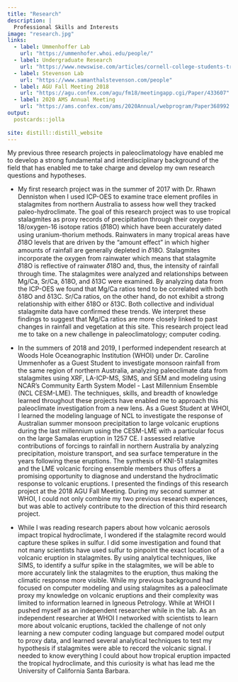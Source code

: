 ```yaml
---
title: "Research"
description: |
  Professional Skills and Interests 
image: "research.jpg"
links:
  - label: Ummenhoffer Lab
    url: "https://ummenhofer.whoi.edu/people/"
  - label: Undergraduate Research
    url: "https://www.newswise.com/articles/cornell-college-students-travel-the-globe-to-research-climate-change"
  - label: Stevenson Lab
    url: "https://www.samanthalstevenson.com/people"
  - label: AGU Fall Meeting 2018
    url: "https://agu.confex.com/agu/fm18/meetingapp.cgi/Paper/433607" 
  - label: 2020 AMS Annual Meeting
    url: "https://ams.confex.com/ams/2020Annual/webprogram/Paper368992.html"
output:
  postcards::jolla
  
site: distill::distill_website
---
```



My previous three research projects in paleoclimatology have enabled me to develop a strong fundamental and interdisciplinary background of the field that has enabled me to take charge and develop my own research questions and hypotheses. 

- My first research project was in the summer of 2017 with Dr. Rhawn Denniston when I used ICP-OES to examine trace element profiles in stalagmites from northern Australia to assess how well they tracked paleo-hydroclimate. The goal of this research project was to use tropical stalagmites as proxy records of precipitation through their oxygen-18/oxygen-16 isotope ratios (𝛿18O) which have been accurately dated using uranium-thorium methods. Rainwaters in many tropical areas have 𝛿18O levels that are driven by the “amount effect” in which higher amounts of rainfall are generally depleted in 𝛿18O. Stalagmites incorporate the oxygen from rainwater which means that stalagmite 𝛿18O is reflective of rainwater 𝛿18O and, thus, the intensity of rainfall through time. The stalagmites were analyzed and relationships between Mg/Ca, Sr/Ca, δ18O, and δ13C were examined. By analyzing data from the ICP-OES we found that Mg/Ca ratios tend to be correlated with both δ18O and δ13C. Sr/Ca ratios, on the other hand, do not exhibit a strong relationship with either δ18O or δ13C. Both collective and individual stalagmite data have confirmed these trends. We interpret these findings to suggest that Mg/Ca ratios are more closely linked to past changes in rainfall and vegetation at this site.  This research project lead me to take on a new challenge in paleoclimatology; computer coding. 

- In the summers of 2018 and 2019, I performed independent research at Woods Hole Oceanographic Institution (WHOI) under Dr. Caroline Ummenhofer as a Guest Student to investigate monsoon rainfall from the same region of northern Australia, analyzing paleoclimate data from stalagmites using XRF, LA-ICP-MS, SIMS, and SEM and modeling using NCAR’s Community Earth System Model - Last Millennium Ensemble (NCL CESM-LME). The techniques, skills, and breadth of knowledge learned throughout these projects have enabled me to approach this paleoclimate investigation from a new lens. As a Guest Student at WHOI, I learned the modeling language of NCL to investigate the response of Australian summer monsoon precipitation to large volcanic eruptions during the last millennium using the CESM-LME with a particular focus on the large Samalas eruption in 1257 CE. I assessed relative contributions of forcings to rainfall in northern Australia by analyzing precipitation, moisture transport, and sea surface temperature in the years following these eruptions. The synthesis of KNI-51 stalagmites and the LME volcanic forcing ensemble members thus offers a promising opportunity to diagnose and understand the hydroclimatic response to volcanic eruptions. I presented the findings of this research project at the 2018 AGU Fall Meeting. During my second summer at WHOI, I could not only combine my two previous research experiences, but was able to actively contribute to the direction of this third research project. 

- While I was reading research papers about how volcanic aerosols impact tropical hydroclimate, I wondered if the stalagmite record would capture these spikes in sulfur. I did some investigation and found that not many scientists have used sulfur to pinpoint the exact location of a volcanic eruption in stalagmites. By using analytical techniques, like SIMS, to identify a sulfur spike in the stalagmites, we will be able to more accurately link the stalagmites to the eruption, thus making the climatic response more visible. While my previous background had focused on computer modeling and using stalagmites as a paleoclimate proxy my knowledge on volcanic eruptions and their complexity was limited to information learned in Igneous Petrology. While at WHOI I pushed myself as an independent researcher while in the lab. As an independent researcher at WHOI I networked with scientists to learn more about volcanic eruptions, tackled the challenge of not only learning a new computer coding language but compared model output to proxy data, and learned several analytical techniques to test my hypothesis if stalagmites were able to record the volcanic signal. I needed to know everything I could about how tropical eruption impacted the tropical hydroclimate, and this curiosity is what has lead me the University of California Santa Barbara. 